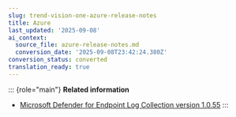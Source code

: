 ```yaml
---
slug: trend-vision-one-azure-release-notes
title: Azure
last_updated: '2025-09-08'
ai_context:
  source_file: azure-release-notes.md
  conversion_date: '2025-09-08T23:42:24.380Z'
conversion_status: converted
translation_ready: true
---
```


::: {role="main"}
**Related information**

- [Microsoft Defender for Endpoint Log Collection version 1.0.55](mde-rn-version-1055.mdx)
:::
